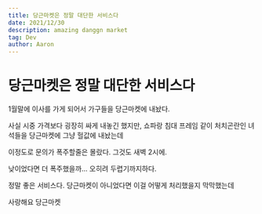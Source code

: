 ```yaml
---
title: 당근마켓은 정말 대단한 서비스다
date: 2021/12/30
description: amazing danggn market
tag: Dev
author: Aaron
---
```


# 당근마켓은 정말 대단한 서비스다

1월말에 이사를 가게 되어서 가구들을 당근마켓에 내놨다.

사실 시중 가격보다 굉장히 싸게 내놓긴 했지만, 쇼파랑 침대 프레임 같이 처치곤란인 녀석들을 당근마켓에 그냥 헐값에 내놨는데

이정도로 문의가 폭주할줄은 몰랐다. 그것도 새벽 2시에.

낮이었다면 더 폭주했을까... 오히려 두렵기까지하다.

정말 좋은 서비스다. 당근마켓이 아니었다면 이걸 어떻게 처리했을지 막막했는데

사랑해요 당근마켓
